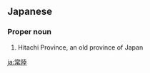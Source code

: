 ==Japanese==
{{wikipedia|lang=ja}}
{{ja-kanjitab|常|陸}}

===Proper noun===
{{ja-pos|ひたち|proper}}

# Hitachi Province, an old province of Japan

[[ja:常陸]]